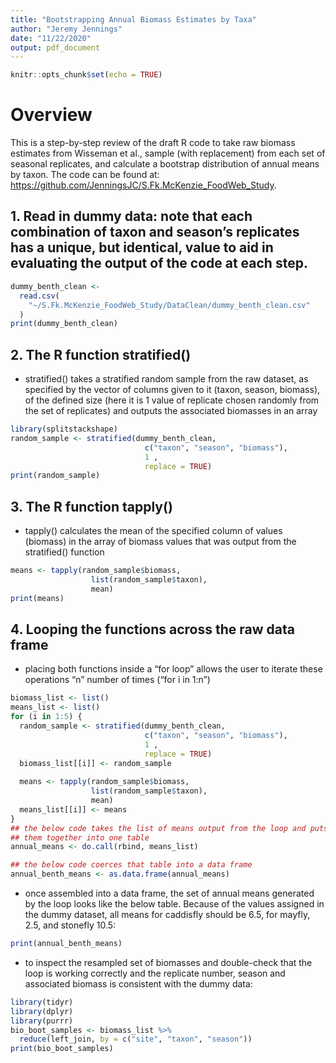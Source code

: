 ```yaml
---
title: "Bootstrapping Annual Biomass Estimates by Taxa"
author: "Jeremy Jennings"
date: "11/22/2020"
output: pdf_document
---
```


```r
knitr::opts_chunk$set(echo = TRUE)
```

# Overview

This is a step-by-step review of the draft R code to take raw biomass estimates from Wisseman et al., sample (with replacement) from each set of seasonal replicates, and calculate a bootstrap distribution of annual means by taxon. The code can be found at:  <https://github.com/JenningsJC/S.Fk.McKenzie_FoodWeb_Study>.

## 1. Read in dummy data: note that each combination of taxon and season's replicates has a unique, but identical, value to aid in evaluating the output of the code at each step.

```r
dummy_benth_clean <-
  read.csv(
    "~/S.Fk.McKenzie_FoodWeb_Study/DataClean/dummy_benth_clean.csv"
  )
print(dummy_benth_clean)
```

## 2. The R function stratified()

- stratified() takes a stratified random sample from the raw dataset, as specified by the vector of columns given to it (taxon, season, biomass), of the defined size (here it is 1 value of replicate chosen randomly from the set of replicates) and outputs the associated biomasses in an array 
```r
library(splitstackshape)
random_sample <- stratified(dummy_benth_clean,
                              c("taxon", "season", "biomass"),
                              1 ,
                              replace = TRUE)
print(random_sample)
```
## 3. The R function tapply()
- tapply() calculates the mean of the specified column of values (biomass) in the array of biomass values that was output from the stratified() function
```r
means <- tapply(random_sample$biomass,
                  list(random_sample$taxon),
                  mean)
print(means)
```
## 4. Looping the functions across the raw data frame
- placing both functions inside a "for loop" allows the user to iterate these operations "n" number of times ("for i in 1:n")

```r
biomass_list <- list()
means_list <- list()
for (i in 1:5) {
  random_sample <- stratified(dummy_benth_clean,
                              c("taxon", "season", "biomass"),
                              1 ,
                              replace = TRUE)
  biomass_list[[i]] <- random_sample
  
  means <- tapply(random_sample$biomass,
                  list(random_sample$taxon),
                  mean)
  means_list[[i]] <- means
}
## the below code takes the list of means output from the loop and puts
## them together into one table
annual_means <- do.call(rbind, means_list)

## the below code coerces that table into a data frame
annual_benth_means <- as.data.frame(annual_means)
```

- once assembled into a data frame, the set of annual means generated by the loop looks like the below table. Because of the values assigned in the dummy dataset, all means for caddisfly should be 6.5, for mayfly, 2.5, and stonefly 10.5:
```r
print(annual_benth_means)
```
- to inspect the resampled set of biomasses and double-check that the loop is working correctly and the replicate number, season and associated biomass is consistent with the dummy data:
```r
library(tidyr)
library(dplyr)
library(purrr)
bio_boot_samples <- biomass_list %>%
  reduce(left_join, by = c("site", "taxon", "season"))
print(bio_boot_samples)
```
